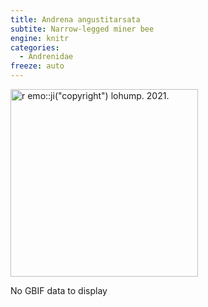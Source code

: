 ```yaml
---
title: Andrena angustitarsata
subtite: Narrow-legged miner bee
engine: knitr
categories:
  - Andrenidae
freeze: auto
---
```

[![`r emo::ji("copyright")` lohump. 2021.](https://inaturalist-open-data.s3.amazonaws.com/photos/17828498/medium.jpeg){height=300}](https://inaturalist.ca/observations/95079312)

No GBIF data to display
